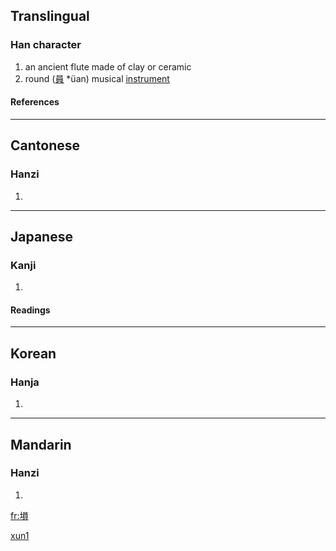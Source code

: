 {{see|埙|壎}}

==Translingual==
===Han character===
{{Han char|rn=32|rad=土|as=10|sn=13|four=4618<sub>6</sub>|canj=土口月金 (GRBC)}}
# an ancient flute made of clay or ceramic
# round ([[員]] *üan)<!--this doesn't make sense, from an IP anon May 2005 --> musical [[instrument]]
{{zh-attention|personal musical instrument? ;-) definition needs to be checked}}
====References====
{{Han ref|kx=0236.210|dkj=05360|dj=0474.120|hdz=10472.020|uh=5864|ud=22628|bh=DCE4|bd=56548}}
----

==Cantonese==
===Hanzi===
{{yue-hanzi|jyut=|y=hyun1}}
# {{defn|Cantonese}}
----
==Japanese==
===Kanji===
{{ja-kanji|grade=|rs=土10}}
# {{defn|Japanese}} 
====Readings====
{{ja-readings|on=[[けん]] (ken < kwen), [[こん]] (kon)|kun=[[つちぶえ]] (tsuchibue)}}
----
==Korean==
===Hanja===
{{ko-hanja|hangeul=[[훈]]|rv=hun|mr=hun}}
# {{defn|Korean}}
----
==Mandarin==
===Hanzi===
{{cmn-hanzi|sim=埙|pin=[[xūn]] (xun1)|wg=hsün<sup>1</sup>}}
# {{defn|Mandarin}}

[[fr:塤]]
[[Category:zh-tw:Musical instruments|xun1]]